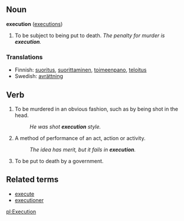 ==Noun==
'''execution''' ([[executions]])
#To be subject to being put to death.  ''The penalty for murder is '''execution'''.''

===Translations===

*Finnish: [[suoritus]], [[suorittaminen]], [[toimeenpano]], [[teloitus]]
*Swedish: [[avrättning]]

==Verb==
#To be murdered in an obvious fashion, such as by being shot in the head.  
#:''He was shot '''execution''' style.''
#A method of performance of an act, action or activity.  
#:''The idea has merit, but it fails in '''execution'''.''
#To be put to death by a government.

==Related terms==
*[[execute]]
*[[executioner]]

[[pl:Execution]]